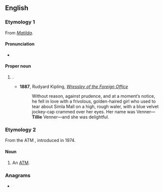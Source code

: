 ==English==
{{wikipedia|Tillie (disambiguation)|Tillie}}

===Etymology 1===
From ''[[Matilda]]''.

====Pronunciation====
* {{audio|en|En-au-Tillie.ogg|Audio (AU)}}

====Proper noun====
{{en-proper noun}}

# {{given name|en|female|dim=Matilda}}.
#* '''1887''', Rudyard Kipling, ''[[s:Wressley of the Foreign Office|Wressley of the Foreign Office]]''
#*: Without reason, against prudence, and at a moment’s notice, he fell in love with a frivolous, golden-haired girl who used to tear about Simla Mall on a high, rough waler, with a blue velvet jockey-cap crammed over her eyes. Her name was Venner—'''Tillie''' Venner—and she was delightful.

===Etymology 2===
From the ATM ''{{w|Tillie the All-Time Teller}}'', introduced in 1974.

====Noun====
{{en-noun}}

# {{lb|en|US|slang}} An [[ATM]].

===Anagrams===
* {{anagrams|en|a=eiillt|illite}}